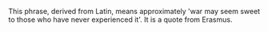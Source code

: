 This phrase, derived from Latin, means approximately 'war may seem sweet to those who have never experienced it'.  It is a quote from Erasmus.

{{wikify}}